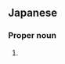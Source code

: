 ==Japanese==
{{ja-kanjitab|へい|た}}

===Proper noun===
{{ja-pos|へいた|proper}}

# {{given name|male|lang=ja|sort=へいた}}